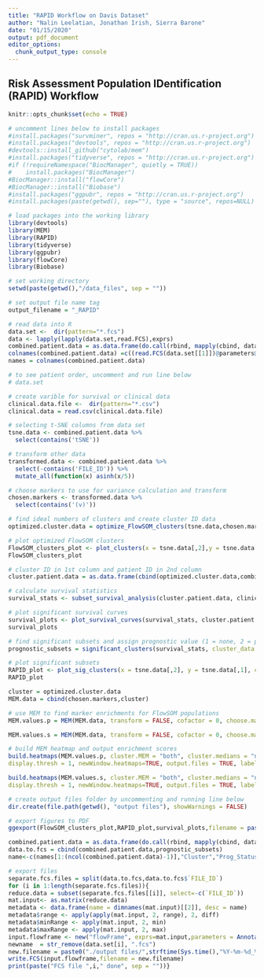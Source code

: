 ```yaml
---
title: "RAPID Workflow on Davis Dataset"
author: "Nalin Leelatian, Jonathan Irish, Sierra Barone"
date: "01/15/2020"
output: pdf_document
editor_options: 
  chunk_output_type: console
---
```


## Risk Assessment Population IDentification (RAPID) Workflow

```r
knitr::opts_chunk$set(echo = TRUE)

# uncomment lines below to install packages
#install.packages("survminer", repos = "http://cran.us.r-project.org")
#install.packages("devtools", repos = "http://cran.us.r-project.org")
#devtools::install_github("cytolab/mem")
#install.packages("tidyverse", repos = "http://cran.us.r-project.org")
#if (!requireNamespace("BiocManager", quietly = TRUE))
#    install.packages("BiocManager")
#BiocManager::install("flowCore")
#BiocManager::install("Biobase")
#install.packages("ggpubr", repos = "http://cran.us.r-project.org")
#install.packages(paste(getwd(), sep=""), type = "source", repos=NULL)

# load packages into the working library
library(devtools)
library(MEM)
library(RAPID)
library(tidyverse)
library(ggpubr)
library(flowCore)
library(Biobase)

# set working directory 
setwd(paste(getwd(),"/data_files", sep = ""))

# set output file name tag 
output_filename = "_RAPID"

# read data into R
data.set <-  dir(pattern="*.fcs")
data <- lapply(lapply(data.set,read.FCS),exprs)
combined.patient.data = as.data.frame(do.call(rbind, mapply(cbind, data, "FILE_ID"= c(1:length(data)), SIMPLIFY=F)))
colnames(combined.patient.data) =c((read.FCS(data.set[[1]])@parameters@data[["desc"]]),"FILE_ID")
names = colnames(combined.patient.data)

# to see patient order, uncomment and run line below
# data.set

# create varible for survival or clinical data
clinical.data.file <-  dir(pattern="*.csv")
clinical.data = read.csv(clinical.data.file)
``` 

```r
# selecting t-SNE columns from data set
tsne.data <- combined.patient.data %>%
  select(contains('tSNE'))

# transform other data 
transformed.data <- combined.patient.data %>%
  select(-contains('FILE_ID')) %>%
  mutate_all(function(x) asinh(x/5))

# choose markers to use for variance calculation and transform
chosen.markers <- transformed.data %>%
  select(contains('(v)'))
```

```r
# find ideal numbers of clusters and create cluster ID data
optimized.cluster.data = optimize_FlowSOM_clusters(tsne.data,chosen.markers, N = 50, seed = 38)

# plot optimized FlowSOM clusters
FlowSOM_clusters_plot <- plot_clusters(x = tsne.data[,2],y = tsne.data[,1], optimized.cluster.data,xlab ="t-SNE 2",ylab = "t-SNE 1",legendtitle = "FlowSOM Cluster",title = "t-SNE with FlowSOM Clusters")
FlowSOM_clusters_plot
```

```r
# cluster ID in 1st column and patient ID in 2nd column
cluster.patient.data = as.data.frame(cbind(optimized.cluster.data,combined.patient.data$`FILE_ID`))

# calculate survival statistics
survival_stats <- subset_survival_analysis(cluster.patient.data, clinical.data, clinical_col = 2, status_col = 3)

# plot significant survival curves
survival_plots <- plot_survival_curves(survival_stats, cluster.patient.data, clinical.data, clinical_col = 2, status_col = 3)
survival_plots

# find significant subsets and assign prognostic value (1 = none, 2 = positive prog., 3 = negative prog.)
prognostic_subsets = significant_clusters(survival_stats, cluster_data = optimized.cluster.data)

# plot significant subsets
RAPID_plot <- plot_sig_clusters(x = tsne.data[,2], y = tsne.data[,1], clusters = optimized.cluster.data, survival_stats,xlab ="t-SNE 2",ylab = "t-SNE 1",legendtitle = "Prognostic Subsets",title = "t-SNE with Prognostic Populations")
RAPID_plot
```


```r
cluster = optimized.cluster.data
MEM.data = cbind(chosen.markers,cluster)

# use MEM to find marker enrichments for FlowSOM populations
MEM.values.p = MEM(MEM.data, transform = FALSE, cofactor = 0, choose.markers = FALSE, markers = "1,3:4,6:10,12:13,15:16,18:23,25:27,30:31",choose.ref = FALSE, zero.ref = FALSE, rename.markers = FALSE, new.marker.names = "CD45,CD19,CD22,tIKAROS,CD79b,CD20,CD34,CD179a,CD123,IGMi,CD10,CD179b,CD24,TSLPR,CD127,RAG1,TDT,PAX5,CD43,CD38,CD58,HLA-DR,IGMs",file.is.clust = FALSE, add.fileID = FALSE, IQR.thresh = NULL)

MEM.values.s = MEM(MEM.data, transform = FALSE, cofactor = 0, choose.markers = FALSE, markers = "2,5,11,14,17,24,28:29,32",choose.ref = FALSE, zero.ref = FALSE, rename.markers = FALSE, new.marker.names = "p-PLCg,p-4EBP1,p-STAT5,p-IKAROS,p-AKT,p-Syk,p-S6,p-ERK,p-CREB",file.is.clust = FALSE, add.fileID = FALSE, IQR.thresh = NULL)

# build MEM heatmap and output enrichment scores
build.heatmaps(MEM.values.p, cluster.MEM = "both", cluster.medians = "none", 
display.thresh = 1, newWindow.heatmaps=TRUE, output.files = TRUE, labels = FALSE, only.MEMheatmap = FALSE)

build.heatmaps(MEM.values.s, cluster.MEM = "both", cluster.medians = "none", 
display.thresh = 1, newWindow.heatmaps=TRUE, output.files = TRUE, labels = FALSE, only.MEMheatmap = FALSE)
```

```r
# create output files folder by uncommenting and running line below 
dir.create(file.path(getwd(), "output files"), showWarnings = FALSE)

# export figures to PDF
ggexport(FlowSOM_clusters_plot,RAPID_plot,survival_plots,filename = paste("./output files/",strftime(Sys.time(),"%Y-%m-%d_%H%M%S"),output_filename,".pdf",sep=""), width = 7.2, height = 5.4)

combined.patient.data = as.data.frame(do.call(rbind, mapply(cbind, data, "FILE_ID"= c(1:length(data)), SIMPLIFY=F)))
data.to.fcs = cbind(combined.patient.data,prognostic_subsets)
name<-c(names[1:(ncol(combined.patient.data)-1)],"Cluster","Prog_Status")

# export files 
separate.fcs.files = split(data.to.fcs,data.to.fcs$`FILE_ID`)
for (i in 1:length(separate.fcs.files)){
reduce.data = subset(separate.fcs.files[[i]], select=-c(`FILE_ID`))
mat.input<- as.matrix(reduce.data)
metadata <- data.frame(name = dimnames(mat.input)[[2]], desc = name)
metadata$range <- apply(apply(mat.input, 2, range), 2, diff)
metadata$minRange <- apply(mat.input, 2, min)
metadata$maxRange <- apply(mat.input, 2, max)
input.flowframe <- new("flowFrame", exprs=mat.input,parameters = AnnotatedDataFrame(metadata))  
newname  = str_remove(data.set[i], ".fcs")
new.filename = paste0("./output files/",strftime(Sys.time(),"%Y-%m-%d_%H%M%S"),"_",newname,"_RAPID.fcs",sep="")
write.FCS(input.flowframe,filename = new.filename)
print(paste("FCS file ",i," done", sep = ""))}
```

